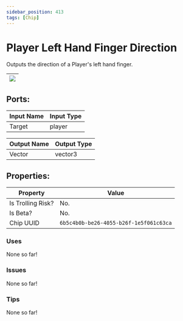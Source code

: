 ```yaml
---
sidebar_position: 413
tags: [Chip]
---
```


# Player Left Hand Finger Direction


Outputs the direction of a Player's left hand finger.

| ![](https://images-ext-2.discordapp.net/external/MPmIaQzlEPmgGWlgi-WxBBXt0Bjv_zWPkg1y1f_sy3s/https/www.recroomcircuits.com/image/circuit/absolute-value?width=206&height=108) |
|-----|

## Ports:

| Input Name | Input Type |
|-----------|-----------|
| Target | player |

| Output Name | Output Type |
|-----------|-----------|
| Vector | vector3 |

## Properties:

| Property  | Value |
|-------------------|-----------|
| Is Trolling Risk? | No. |
| Is Beta? | No. |
| Chip UUID | `6b5c4b0b-be26-4055-b26f-1e5f061c63ca` |

### Uses
None so far!

### Issues
None so far!

### Tips
None so far!
